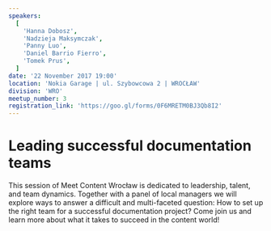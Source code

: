 ```yaml
---
speakers:
  [
    'Hanna Dobosz',
    'Nadzieja Maksymczak',
    'Panny Luo',
    'Daniel Barrio Fierro',
    'Tomek Prus',
  ]
date: '22 November 2017 19:00'
location: 'Nokia Garage | ul. Szybowcowa 2 | WROCŁAW'
division: 'WRO'
meetup_number: 3
registration_link: 'https://goo.gl/forms/0F6MRETM0BJ3Qb8I2'
---
```


# Leading successful documentation teams

This session of Meet Content Wrocław is dedicated to leadership, talent, and
team dynamics. Together with a panel of local managers we will explore ways to
answer a difficult and multi-faceted question: How to set up the right team for
a successful documentation project? Come join us and learn more about what it
takes to succeed in the content world!
